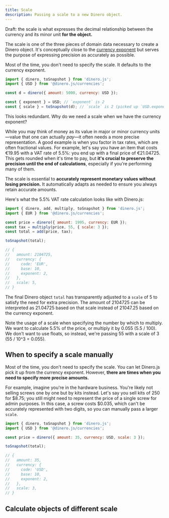 ```yaml
---
title: Scale
description: Passing a scale to a new Dinero object.
---
```


Draft: the scale is what expresses the decimal relationship between the currency and its minor unit **for the object.**

The scale is one of the three pieces of domain data necessary to create a Dinero object. It's conceptually close to the [currency exponent](https://www.notion.so/Currency-f0c9b2bc2ddd45b7b960c11f609fa229) but serves the purpose of expressing precision as accurately as possible.

Most of the time, you don't need to specify the scale. It defaults to the currency exponent.

```js
import { dinero, toSnapshot } from 'dinero.js';
import { USD } from '@dinero.js/currencies';

const d = dinero({ amount: 5000, currency: USD });

const { exponent } = USD; // `exponent` is 2
const { scale } = toSnapshot(d); // `scale` is 2 (picked up `USD.exponent`)
```

This looks redundant. Why do we need a scale when we have the currency exponent?

While you may think of money as its value in major or minor currency units—value that one can actually *pay*—it often needs a more precise representation. A good example is when you factor in tax rates, which are often fractional values. For example, let's say you have an item that costs €19.95 with a VAT rate of 5.5%: you end up with a final price of €21.04725. This gets rounded when it's time to pay, but **it's crucial to preserve the precision until the end of calculations**, especially if you're performing many of them.

The scale is essential to **accurately represent monetary values without losing precision.** It automatically adapts as needed to ensure you always retain accurate amounts.

Here's what the 5.5% VAT rate calculation looks like with Dinero.js:

```js
import { dinero, add, multiply, toSnapshot } from 'dinero.js';
import { EUR } from '@dinero.js/currencies';

const price = dinero({ amount: 1995, currency: EUR });
const tax = multiply(price, 55, { scale: 3 });
const total = add(price, tax);

toSnapshot(total);

// {
//   amount: 2104725,
//   currency: {
//     code: 'EUR',
//     base: 10,
//     exponent: 2,
//   },
//   scale: 5,
// }
```

The final Dinero object `total` has transparently adjusted to a `scale` of 5 to satisfy the need for extra precision. The amount of 2104725 can be interpreted as 21.04725 based on that scale instead of 21047.25 based on the currency exponent.

Note the usage of a scale when specifying the number by which to multiply. We want to calculate 5.5% of the price, or multiply it by 0.055 (5.5 / 100). We don't want to use floats, so instead, we're passing 55 with a scale of 3 (55 / 10^3 = 0.055).

## When to specify a scale manually

Most of the time, you don't need to specify the scale. You can let Dinero.js pick it up from the currency exponent. However, **there are times when you need to specify more precise amounts.**

For example, imagine you're in the hardware business. You're likely not selling screws one by one but by kits instead. Let's say you sell kits of 250 for $8.75; you still might need to represent the price of a single screw for admin purposes. In this case, a screw costs $0.035, which can't be accurately represented with two digits, so you can manually pass a larger `scale`.

```js
import { dinero, toSnapshot } from 'dinero.js';
import { USD } from '@dinero.js/currencies';

const price = dinero({ amount: 35, currency: USD, scale: 3 });

toSnapshot(total);

// {
//   amount: 35,
//   currency: {
//     code: 'USD',
//     base: 10,
//     exponent: 2,
//   },
//   scale: 3,
// }
```

## Calculate objects of different scale
